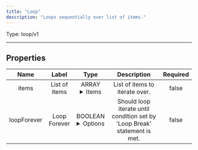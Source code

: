 ```yaml
---
title: "Loop"
description: "Loops sequentially over list of items."
---
```




Type: loop/v1

<hr />


## Properties

|      Name       |      Label     |     Type     |     Description     | Required |
|:---------------:|:--------------:|:------------:|:-------------------:|:--------:|
| items | List of items | ARRAY <details> <summary> Items </summary> [] </details> | List of items to iterate over. | false |
| loopForever | Loop Forever | BOOLEAN <details> <summary> Options </summary> true, true </details> | Should loop iterate until condition set by 'Loop Break' statement is met. | false |






